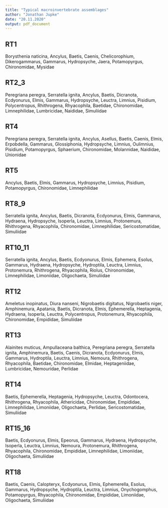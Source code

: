 ```yaml
---
title: "Typical macroinvertebrate assemblages"
author: "Jonathan Jupke"
date: "20.11.2020"
output: pdf_document
---
```


## RT1    
Borysthenia naticina, Ancylus, Baetis, Caenis, Chelicorophium, Dikerogammarus, Gammarus, Hydropsyche, Jaera, Potamopyrgus, Chironomidae, Mysidae    

## RT2_3    
Peregriana peregra, Serratella ignita, Ancylus, Baetis, Dicranota, Ecdyonurus, Elmis, Gammarus, Hydropsyche, Leuctra, Limnius, Pisidium, Polycentropus, Rhithrogena, Rhyacophila, Baetidae, Chironomidae, Limnephilidae, Lumbricidae, Naididae, Simuliidae    

## RT4    
Peregriana peregra, Serratella ignita, Ancylus, Asellus, Baetis, Caenis, Elmis, Erpobdella, Gammarus, Glossiphonia, Hydropsyche, Limnius, Oulimnius, Pisidium, Potamopyrgus, Sphaerium, Chironomidae, Molannidae, Naididae, Unionidae  

## RT5   
Ancylus, Baetis, Elmis, Gammarus, Hydropsyche, Limnius, Pisidium, Potamopyrgus, Chironomidae, Limnephilidae 

## RT8_9    
Serratella ignita, Ancylus, Baetis, Dicranota, Ecdyonurus, Elmis, Gammarus, Hydraena, Hydropsyche, Isoperla, Leuctra, Limnius, Protonemura, Rhithrogena, Rhyacophila, Chironomidae, Limnephilidae, Sericostomatidae, Simuliidae    

## RT10_11    
Serratella ignita, Ancylus, Baetis, Ecdyonurus, Elmis, Ephemera, Esolus, Gammarus, Hydraena, Hydropsyche, Hydroptila, Leuctra, Limnius, Protonemura, Rhithrogena, Rhyacophila, Riolus, Chironomidae, Limnephilidae, Limoniidae, Oligochaeta, Simuliidae 

## RT12    
Ameletus inopinatus, Diura nanseni, Nigrobaetis digitatus, Nigrobaetis niger, Amphinemura, Apatania, Baetis, Dicranota, Elmis, Ephemerella, Heptagenia, Hydraena, Isoperla, Leuctra, Polycentropus, Protonemura, Rhyacophila, Chironomidae, Empididae, Simuliidae    

## RT13    
Alainites muticus, Ampullaceana balthica, Peregriana peregra, Serratella ignita, Amphinemura, Baetis, Caenis, Dicranota, Ecdyonurus, Elmis, Gammarus, Hydroptila, Leuctra, Limnius, Nemoura, Rhithrogena, Rhyacophila, Baetidae, Chironomidae, Elmidae, Heptageniidae, Lumbricidae, Nemouridae, Perlidae   

## RT14   
Baetis, Ephemerella, Heptagenia, Hydropsyche, Leuctra, Odontocera, Rhithrogena, Rhyacophila, Athericidae, Chironomidae, Empididae, Limnephilidae, Limoniidae, Oligochaeta, Perlidae, Sericostomatidae, Simuliidae 

## RT15_16   
Baetis, Ecdyonurus, Elmis, Epeorus, Gammarus, Hydraena, Hydropsyche, Isoperla, Leuctra, Limnius, Nemoura, Protonemura, Rhithrogena, Rhyacophila, Chironomidae, Empididae, Limnephilidae, Limoniidae, Oligochaeta, Simuliidae    

## RT18   
Baetis, Caenis, Calopteryx, Ecdyonurus, Elmis, Ephemerella, Esolus, Gammarus, Hydropsyche, Hydroptila, Leuctra, Limnius, Onychogomphus, Potamopyrgus, Rhyacophila, Chironomidae, Empididae, Limoniidae, Oligochaeta, Simuliidae    
